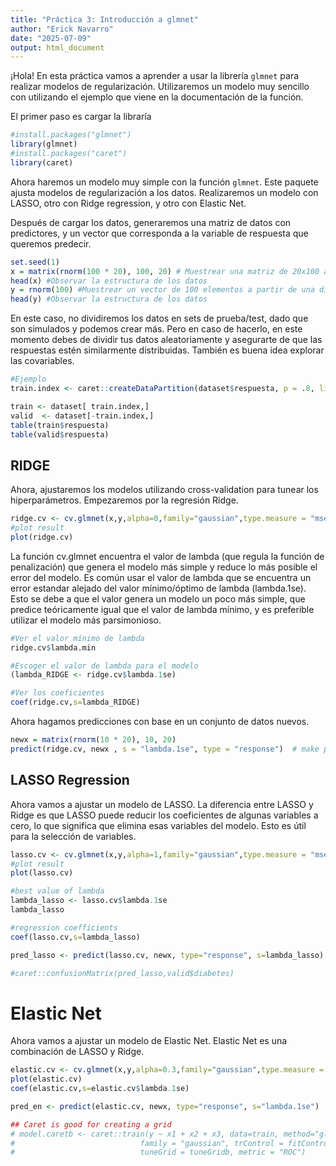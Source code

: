 ```yaml
---
title: "Práctica 3: Introducción a glmnet"
author: "Erick Navarro"
date: "2025-07-09"
output: html_document 
---
```


¡Hola! En esta práctica vamos a aprender a usar la librería `glmnet` para realizar modelos de regularización. Utilizaremos un modelo muy sencillo con utilizando el ejemplo que viene en la documentación de la función. 

El primer paso es cargar la libraría

```r
#install.packages("glmnet")
library(glmnet)
#install.packages("caret")
library(caret)
```

Ahora haremos un modelo muy simple con la función `glmnet`. Este paquete ajusta modelos de regularización a los datos. Realizaremos un modelo con LASSO, otro con Ridge regression, y otro con Elastic Net.

Después de cargar los datos, generaremos una matriz de datos con predictores, y un vector que corresponda a la variable de respuesta que queremos predecir. 

```r
set.seed(1)
x = matrix(rnorm(100 * 20), 100, 20) # Muestrear una matriz de 20x100 a partir de una distribucion normal con media de 0 y SD de 1. 
head(x) #Observar la estructura de los datos
y = rnorm(100) #Muestrear un vector de 100 elementos a partir de una distribucion normal con media de 0 y SD de 1. 
head(y) #Observar la estructura de los datos
```

En este caso, no dividiremos los datos en sets de prueba/test, dado que son simulados y podemos crear más. Pero en caso de hacerlo, en este momento debes de dividir tus datos aleatoriamente y asegurarte de que las respuestas estén similarmente distribuidas. También es buena idea explorar las covariables. 

```r
#Ejemplo
train.index <- caret::createDataPartition(dataset$respuesta, p = .8, list=FALSE)

train <- dataset[ train.index,]
valid  <- dataset[-train.index,]
table(train$respuesta)
table(valid$respuesta)
```

## RIDGE 

Ahora, ajustaremos los modelos utilizando cross-validation para tunear los hiperparámetros. Empezaremos por la regresión Ridge. 

```r
ridge.cv <- cv.glmnet(x,y,alpha=0,family="gaussian",type.measure = "mse", nfolds = 5 )
#plot result
plot(ridge.cv)
```

La función cv.glmnet encuentra el valor de lambda (que regula la función de penalización) que genera el modelo más simple y reduce lo más posible el error del modelo. Es común usar el valor de lambda que se encuentra un error estandar alejado del valor mínimo/óptimo de lambda (lambda.1se). Esto se debe a que el valor genera un modelo un poco más simple, que predice teóricamente igual que el valor de lambda mínimo, y es preferible utilizar el modelo más parsimonioso. 

```r
#Ver el valor mínimo de lambda
ridge.cv$lambda.min

#Escoger el valor de lambda para el modelo
(lambda_RIDGE <- ridge.cv$lambda.1se)

#Ver los coeficientes
coef(ridge.cv,s=lambda_RIDGE)
```

Ahora hagamos predicciones con base en un conjunto de datos nuevos. 

```r
newx = matrix(rnorm(10 * 20), 10, 20)
predict(ridge.cv, newx , s = "lambda.1se", type = "response")  # make predictions
```

## LASSO Regression

Ahora vamos a ajustar un modelo de LASSO. La diferencia entre LASSO y Ridge es que LASSO puede reducir los coeficientes de algunas variables a cero, lo que significa que elimina esas variables del modelo. Esto es útil para la selección de variables.

```r
lasso.cv <- cv.glmnet(x,y,alpha=1,family="gaussian",type.measure = "mse", nfolds = 5)
#plot result
plot(lasso.cv) 

#best value of lambda
lambda_lasso <- lasso.cv$lambda.1se
lambda_lasso

#regression coefficients
coef(lasso.cv,s=lambda_lasso)

pred_lasso <- predict(lasso.cv, newx, type="response", s=lambda_lasso) 

#caret::confusionMatrix(pred_lasso,valid$diabetes)
```

# Elastic Net

Ahora vamos a ajustar un modelo de Elastic Net. Elastic Net es una combinación de LASSO y Ridge. 

```r

elastic.cv <- cv.glmnet(x,y,alpha=0.3,family="gaussian",type.measure = "mse", nfolds= 5 )
plot(elastic.cv)
coef(elastic.cv,s=elastic.cv$lambda.1se)

pred_en <- predict(elastic.cv, newx, type="response", s="lambda.1se") 

## Caret is good for creating a grid
# model.caretb <- caret::train(y ~ x1 + x2 + x3, data=train, method="glmnet", 
#                            family = "gaussian", trControl = fitControl, 
#                            tuneGrid = tuneGridb, metric = "ROC")

```
